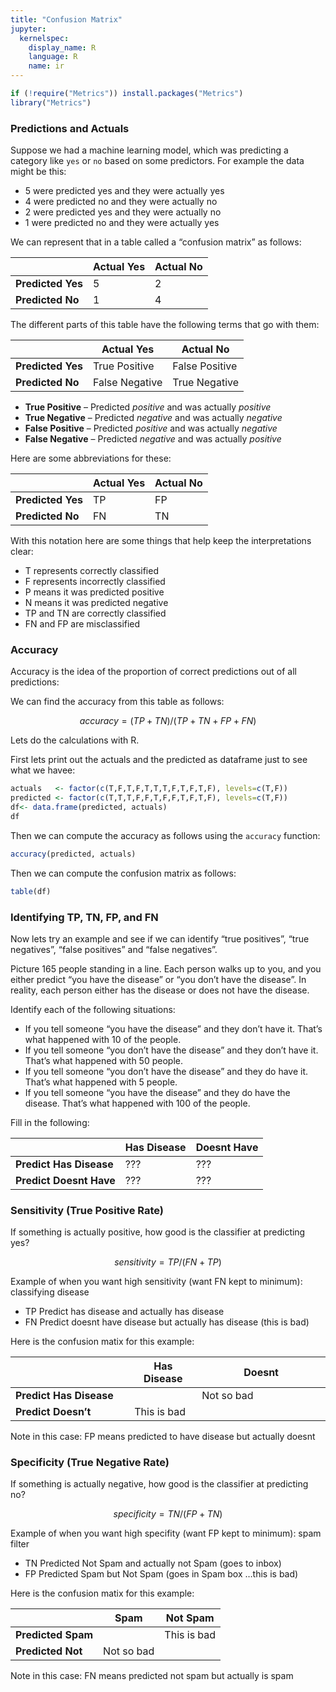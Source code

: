 ```yaml
---
title: "Confusion Matrix"
jupyter:
  kernelspec:
    display_name: R
    language: R
    name: ir
---
```


```r
if (!require("Metrics")) install.packages("Metrics")
library("Metrics")
```

###  Predictions and Actuals 

Suppose we had a machine learning model, which was predicting a category like `yes` or `no` based on some predictors. For example the data might be this:     

-  5 were predicted yes and they were actually yes 
-  4  were predicted no and they were actually no 
-  2  were predicted yes and they were actually no 
-  1  were predicted no and they were actually yes 

We can represent that in a table called a "confusion matrix" as follows:   

| 		     | Actual Yes     | Actual No                  |
|--------------------|----------------|----------------------------|
|  **Predicted Yes** |  5             |  2                         |
|  **Predicted No**  |  1             |  4                         |

The different parts of this table have the following terms that go with them:

| 		     | Actual Yes     | Actual No                  |
|--------------------|----------------|----------------------------|
|  **Predicted Yes** | True Positive  |  False  Positive           |
|  **Predicted No**  | False Negative |  True  Negative            |

-  __True Positive__ -- Predicted _positive_ and was actually _positive_
-  __True Negative__ -- Predicted _negative_ and was actually _negative_ 
-  __False Positive__ -- Predicted _positive_ and was actually _negative_
-  __False Negative__ -- Predicted _negative_ and was actually _positive_ 

Here are some abbreviations for these:

| 		     | Actual Yes     | Actual No                  |
|--------------------|----------------|----------------------------|
|  **Predicted Yes** | TP             |  FP                        |
|  **Predicted No**  | FN             |  TN                        |

With this notation here are some things that help keep the interpretations clear:

- T represents correctly classified
- F represents incorrectly classified
- P means it was predicted positive
- N means it was predicted negative
- TP and TN are correctly classified
- FN and FP are misclassified

### Accuracy 

Accuracy is the idea of the proportion of correct predictions out of all predictions:

We can find the accuracy from this table as follows:

$$ accuracy = (TP+TN)/(TP+TN+FP+FN) $$

Lets do the calculations with R.    

First lets print out the actuals and the predicted as dataframe just to see what we havee:

```r
actuals   <- factor(c(T,F,T,F,T,T,T,F,T,F,T,F), levels=c(T,F))
predicted <- factor(c(T,T,T,F,F,T,F,F,T,F,T,F), levels=c(T,F))
df<- data.frame(predicted, actuals)
df
```

Then we can compute the accuracy as follows using the `accuracy` function:

```r
accuracy(predicted, actuals)
```

Then we can compute the confusion matrix as follows:

```r
table(df)
```

### Identifying TP, TN, FP, and FN 

Now lets try an example and see if we can identify "true positives", "true negatives", "false positives" and "false negatives".

Picture 165 people standing in a line. Each person walks up to you, and you either predict "you have the disease" or "you don't have the disease". In reality, each person either has the disease or does not have the disease.

Identify each of the following situations:

- If you tell someone "you have the disease" and they don't have it. That's what happened with 10 of the people.
- If you tell someone "you don't have the disease" and they don't have it. That's what happened with 50 people.
- If you tell someone "you don't have the disease" and they do have it. That's what happened with 5 people.
- If you tell someone "you have the disease" and they do have the disease. That's what happened with 100 of the people.        

Fill in the following:   

| 		           | Has Disease | Doesnt Have |
|--------------------------|-------------|-------------|
|  **Predict Has Disease** |     ???     |   ???       |
|  **Predict Doesnt Have** |     ???     |   ???       |

### Sensitivity (True Positive Rate)

If something is actually positive, how good is the classifier at predicting yes? 

$$ sensitivity = TP/(FN+TP) $$   

Example of when you want high sensitivity (want FN kept to minimum):
classifying disease

- TP Predict has disease and actually has disease
- FN Predict doesnt have disease but actually has disease (this is bad)     

Here is the confusion matix for this example:   

| 		           | Has Disease   | Doesnt                    |
|--------------------------|---------------|----------------------------|
|  **Predict Has Disease** |               |  Not so bad                |
|  **Predict Doesn't**     |  This is bad  |                            |

Note in this case: FP means predicted to have disease but actually doesnt 

### Specificity (True Negative Rate)

If something is actually negative, how good is the classifier at predicting no? 

$$ specificity = TN/(FP+TN) $$   

Example of when you want high specifity (want FP kept to minimum):
spam filter   

- TN Predicted Not Spam and actually not Spam (goes to inbox)
- FP Predicted Spam but Not Spam (goes in Spam box ...this is bad)

Here is the confusion matix for this example:   

| 		      | Spam           | Not Spam                   |
|---------------------|----------------|----------------------------|
|  **Predicted Spam** |                |  This is bad               |
|  **Predicted Not**  | Not so bad     |                            |

Note in this case: FN means predicted not spam but actually is spam   
